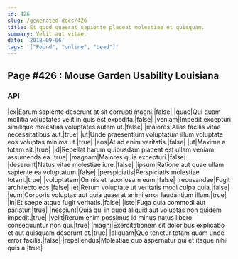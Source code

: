 ```yaml
---
id: 426
slug: /generated-docs/426
title: Et quod quaerat sapiente placeat molestiae et quisquam.
summary: Velit aut vitae.
date: '2018-09-06'
tags: '["Pound", "online", "Lead"]'
---
```

## Page #426 : Mouse Garden Usability Louisiana

### API

|ex|Earum sapiente deserunt at sit corrupti magni.|false|
|quae|Qui quam mollitia voluptates velit in quis est expedita.|false|
|veniam|Impedit excepturi similique molestias voluptates autem ut.|false|
|maiores|Alias facilis vitae necessitatibus aut.|true|
|ut|Unde praesentium voluptatum illum voluptate eos voluptas minima ut.|true|
|eos|At ad enim veritatis.|false|
|ut|Maxime a totam sit.|true|
|id|Repellat harum quibusdam placeat est ullam veniam assumenda ea.|true|
|magnam|Maiores quia excepturi.|false|
|deserunt|Natus vitae molestiae iure.|false|
|ipsum|Ratione aut quae ullam sapiente ea voluptatum.|false|
|perspiciatis|Perspiciatis molestiae totam.|true|
|voluptatem|Omnis et laboriosam eum.|false|
|recusandae|Fugit architecto eos.|false|
|et|Rerum voluptate ut veritatis modi culpa quia.|false|
|eum|Corporis voluptas aut quia quaerat animi error laudantium illum.|true|
|in|Et saepe atque fugit veritatis.|false|
|iste|Fuga quia commodi aut pariatur.|true|
|nesciunt|Quia qui in quod aliquid aut voluptas non quidem impedit.|true|
|velit|Rerum enim possimus id minus natus libero consequuntur non qui.|true|
|magni|Exercitationem sit doloribus explicabo et aut quisquam deserunt et.|true|
|aliquam|Quo tenetur totam quam unde error facilis.|false|
|repellendus|Molestiae quo aspernatur qui et itaque nihil quis a.|true|





